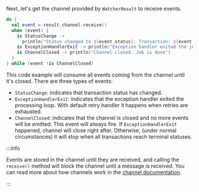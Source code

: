 
Next, let's get the channel provided by `WatcherResult` to receive events.

<CodeExample>

```kt
do {
  val event = result.channel.receive()
  when (event) {
    is StatusChange ->
      println("Status changed to ${event.status}. Transaction: ${event.transaction}")
    is ExceptionHandlerExit -> println("Exception handler exited the job")
    is ChannelClosed -> println("Channel closed. Job is done")
  }
} while (event !is ChannelClosed)
```

</CodeExample>

This code example will consume all events coming from the channel until it's closed. There are three types of events:

- `StatusChange`: indicates that transaction status has changed.
- `ExceptionHandlerExit`: indicates that the exception handler exited the processing loop. With default retry handler it happens when retries are exhausted.
- `ChannelClosed`: indicates that the channel is closed and no more events will be emitted. This event will always fire. If `ExceptionHandlerExit` happened, channel will close right after. Otherwise, (under normal circumstances) it will stop when all transactions reach terminal statuses.

:::info

Events are stored in the channel until they are received, and calling the `receive()` method will block the channel until a message is received. You can read more about how channels work in the [channel documentation](https://kotlinlang.org/docs/coroutines-and-channels.html#channels).

:::
